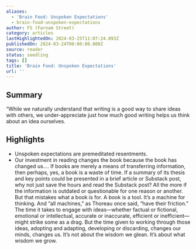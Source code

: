 ```yaml
---
aliases:
  - 'Brain Food: Unspoken Expectations'
  - brain-food-unspoken-expectations
author: FS (Farnam Street)
category: articles
lastHighlightedOn: 2024-03-25T11:07:24.893Z
publishedOn: 2024-03-24T00:00:00.000Z
source: reader
status: seedling
tags: []
title: 'Brain Food: Unspoken Expectations'
url: ''
---
```

## Summary

“While we naturally understand that writing is a good way to share ideas with others, we under-appreciate just how much good writing helps us think about an idea ourselves.

## Highlights

- Unspoken expectations are premeditated resentments.
- Our investment in reading changes the book because the book has changed us…. If books are merely a means of transferring information, then perhaps, yes, a book is a waste of time. If a summary of its thesis and key points could be presented in a brief article or Substack post, why not just save the hours and read the Substack post? All the more if the information is outdated or questionable for one reason or another. But that mistakes what a book is for. A book is a tool. It’s a machine for thinking. And “all machines,” as Thoreau once said, “have their friction.” The time it takes to engage with ideas—whether factual or fictional, emotional or intellectual, accurate or inaccurate, efficient or inefficient—might strike some as a drag. But the time given to working through those ideas, adopting and adapting, developing or discarding, changes our minds, changes us. It’s not about the wisdom we glean. It’s about what wisdom we grow.
